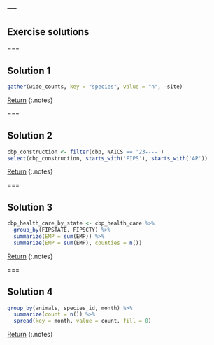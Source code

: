 ---
---

## Exercise solutions

===

## Solution 1

```r
gather(wide_counts, key = "species", value = "n", -site)
```

[Return](#exercise-1)
{:.notes}

===

## Solution 2

```r
cbp_construction <- filter(cbp, NAICS == '23----')
select(cbp_construction, starts_with('FIPS'), starts_with('AP'))
```

[Return](#exercise-2)
{:.notes}

===

## Solution 3

```r
cbp_health_care_by_state <- cbp_health_care %>%
  group_by(FIPSTATE, FIPSCTY) %>%
  summarize(EMP = sum(EMP)) %>%
  summarize(EMP = sum(EMP), counties = n())
```

[Return](#exercise-3)
{:.notes}

===

## Solution 4

```r
group_by(animals, species_id, month) %>%
  summarize(count = n()) %>%
  spread(key = month, value = count, fill = 0)
```

[Return](#exercise-3)
{:.notes}
